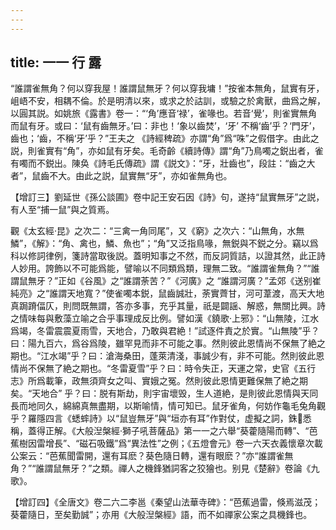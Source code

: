 ```yaml
---
---
---
```

title: 一一 行 露
---




“誰謂雀無角？何以穿我屋！誰謂鼠無牙？何以穿我墉！”按雀本無角，鼠實有牙，岨峿不安，相耦不倫。於是明清以來，或求之於詁訓，或驗之於禽獸，曲爲之解，以圓其説。如姚旅《露書》卷一：“‘角’應音‘禄’，雀喙也。若音‘覺’，則雀實無角而鼠有牙。或曰：‘鼠有齒無牙。’曰：非也！‘象以齒焚’，‘牙’ 不稱‘齒’乎？‘門牙’，齒也；‘齒，不稱‘牙’乎？”王夫之 《詩經稗疏》亦謂“角”爲“咮”之假借字。由此之説，則雀實有“角”，亦如鼠有牙矣。毛奇齡《續詩傳》謂“角”乃鳥噣之鋭出者，雀有噣而不鋭出。陳奂《詩毛氏傳疏》謂《説文》：“牙，壯齒也”，段註：“齒之大者”，鼠齒不大。由此之説，鼠實無“牙”，亦如雀無角也。

【增訂三】劉延世《孫公談圃》卷中記王安石因《詩》句，遂持“鼠實無牙”之説，有人至“捕一鼠”與之質焉。

觀《太玄經·昆》之次二：“三禽一角同尾”，又《窮》之次六：“山無角，水無鱗”，《解》：“角、禽也，鱗、魚也”；“角”又泛指鳥喙，無鋭與不鋭之分。竊以爲科以修詞律例，箋詩當取後説。蓋明知事之不然，而反詞質詰，以證其然，此正詩人妙用。誇飾以不可能爲能，譬喻以不同類爲類，理無二致。“誰謂雀無角？”“誰謂鼠無牙？”正如《谷風》之“誰謂荼苦？”《河廣》之 “誰謂河廣？”孟郊《送别崔純亮》之“誰謂天地寬？”使雀噣本鋭，鼠齒誠壯，荼實薺甘，河可葦渡，高天大地真跼蹐偪仄，則問既無謂，答亦多事，充乎其量，祇是闢謡、解惑，無關比興。詩之情味每與敷藻立喻之合乎事理成反比例。譬如漢《鐃歌·上邪》：“山無陵，江水爲竭，冬雷震震夏雨雪，天地合，乃敢與君絶！”試逐件責之於實。“山無陵”乎？曰：陽九百六，爲谷爲陵，雖罕見而非不可能之事。然則彼此恩情尚不保無了絶之期也。“江水竭”乎？曰：滄海桑田，蓬萊清淺，事誠少有，非不可能。然則彼此恩情尚不保無了絶之期也。“冬雷夏雪”乎？曰：時令失正，天運之常，史官《五行志》所爲載筆，政無須齊女之叫、實娥之冤。然則彼此恩情更難保無了絶之期矣。“天地合” 乎？曰：脱有斯劫，則宇宙壞毁，生人道絶，是則彼此恩情與天同長而地同久，綿綿真無盡期，以斯喻情，情可知已。鼠牙雀角，何妨作龜毛兔角觀乎？羅隱四言《蟋蟀詩》以“鼠豈無牙”與“垣亦有耳”作對仗，虚擬之詞，銖𨨄悉稱，蓋得正解。《大般湼槃經·獅子吼菩薩品》第一一之六舉“葵藿隨陽而轉”、“芭蕉樹因雷增長”、“磁石吸鐵”爲“異法性”之例；《五燈會元》卷一六天衣義懷章次載公案云：“芭蕉聞雷開，還有耳麽？葵色隨日轉，還有眼麽？”亦“誰謂雀無角？”“誰謂鼠無牙？”之類。禪人之機鋒猶詞客之狡獪也。别見《楚辭》卷論《九歌》。

【增訂四】《全唐文》卷二六二李邕《秦望山法華寺碑》：“芭蕉過雷，倏焉滋茂；葵藿隨日，至矣勤誠”；亦用《大般湼槃經》語，而不如禪家公案之具機鋒也。